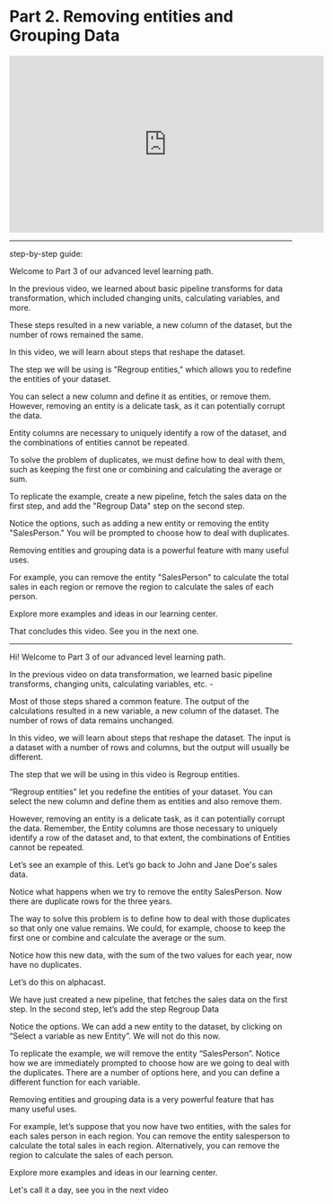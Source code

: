# Part 2. Removing entities and Grouping Data

<iframe width="560" height="315" src="https://www.youtube.com/embed/2Naqg9pl9yg" title="YouTube video player" frameborder="0" allow="accelerometer; autoplay; clipboard-write; encrypted-media; gyroscope; picture-in-picture; web-share" allowfullscreen></iframe>

--------------------------

step-by-step guide:

Welcome to Part 3 of our advanced level learning path.

In the previous video, we learned about basic pipeline transforms for data transformation, which included changing units, calculating variables, and more.

These steps resulted in a new variable, a new column of the dataset, but the number of rows remained the same.

In this video, we will learn about steps that reshape the dataset.

The step we will be using is "Regroup entities," which allows you to redefine the entities of your dataset.

You can select a new column and define it as entities, or remove them. However, removing an entity is a delicate task, as it can potentially corrupt the data.

Entity columns are necessary to uniquely identify a row of the dataset, and the combinations of entities cannot be repeated.

To solve the problem of duplicates, we must define how to deal with them, such as keeping the first one or combining and calculating the average or sum.

To replicate the example, create a new pipeline, fetch the sales data on the first step, and add the "Regroup Data" step on the second step.

Notice the options, such as adding a new entity or removing the entity "SalesPerson." You will be prompted to choose how to deal with duplicates.

Removing entities and grouping data is a powerful feature with many useful uses.

For example, you can remove the entity "SalesPerson" to calculate the total sales in each region or remove the region to calculate the sales of each person.

Explore more examples and ideas in our learning center.

That concludes this video. See you in the next one.

------------------------------------------

Hi! Welcome to Part 3 of our advanced level learning path.

In the previous video on data transformation, we learned basic pipeline transforms, changing units, calculating variables, etc. - 

Most of those steps shared a common feature. The output of the calculations resulted in a new variable, a new column of the dataset. The number of rows of data remains unchanged.

In this video, we will learn about steps that reshape the dataset. The input is a dataset with a number of rows and columns, but the output will usually be different.

The step that we will be using in this video is Regroup entities.

“Regroup entities” let you redefine the entities of your dataset. You can select the new column and define them as entities and also remove them.

However, removing an entity is a delicate task,  as it can potentially corrupt the data. Remember, the Entity columns are those necessary to uniquely identify a row of the dataset and, to that extent, the combinations of Entities cannot be repeated. 

Let’s see an example of this. Let’s go back to John and Jane Doe's sales data. 

Notice what happens when we try to remove the entity SalesPerson. Now there are duplicate rows for the three years. 

The way to solve this problem is to define how to deal with those duplicates so that only one value remains. We could, for example, choose to keep the first one or combine and calculate the average or the sum.

Notice how this new data, with the sum of the two values for each year, now have no duplicates.

Let’s do this on alphacast.

We have just created a new pipeline, that fetches the sales data on the first step. In the second step, let’s add the step Regroup Data

Notice the options. We can add a new entity to the dataset, by clicking on “Select a variable as new Entity”. We will not do this now.

To replicate the example, we will remove the entity “SalesPerson”. Notice how we are immediately prompted to choose how are we going to deal with the duplicates. There are a number of options here, and you can define a different function for each variable.

Removing entities and grouping data is a very powerful feature that has many useful uses. 

For example, let’s suppose that you now have two entities, with the sales for each sales person in each region. You can remove the entity salesperson to calculate the total sales in each region. Alternatively, you can remove the region to calculate the sales of each person.

Explore more examples and ideas in our learning center.

Let's call it a day, see you in the next video
